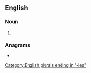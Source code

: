 ==English==

===Noun===
{{head|en|noun plural form}}

# {{plural of|opsony|lang=en}}

===Anagrams===
* {{anagrams|en|opsonise|spoonies}}

[[Category:English plurals ending in "-ies"]]